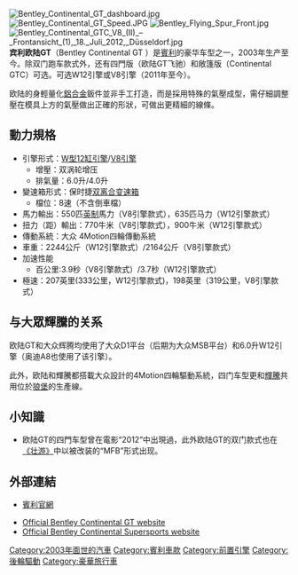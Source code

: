 {{Infobox Automobile
|name=賓利欧陆 GT
| image=[[File:The_new_Bentley_Continental_GT_(5546164893).jpg|250px]]
|manufacturer=[[賓利|賓利]]
|class=雙門/四门轎跑車
|assembly={{UK}}[[柴郡|柴郡]][[克魯|克魯]]
|body_style=兩門/四门（Flying Spur款式）  
| production     = 2003年至今
|layout=[[四輪驅動|四輪驅動]]/[[前置引擎|前置引擎]]
|similar=[[奧迪A8|奧迪A8]]<br>[[大众辉腾|大众辉腾]]<br>保时捷Panamera
| wheelbase      = 112.2 in (2851 mm)
| length         = 190.9 in (4850 mm)
| width          = 76.9 in (1954 mm)
| height         = 55.3 in (1405 mm)
| weight         = 2244 kg (4947 lb)
| engine         = 6.0升双涡轮增压W12引擎（2003年至今，可选）/4.0升双涡轮增压V8引擎（2011年至今，可选）
| rtrack         = 
| fuel_economy   = 
| fuel_capacity  =
| related        = 
| designer       = 
}}
[[File:Bentley_Continental_GT_dashboard.jpg|thumb]]
[[File:Bentley_Continental_GT_Speed.JPG|thumb]]
[[File:Bentley_Flying_Spur_Front.jpg|thumb]]
[[File:Bentley_Continental_GTC_V8_(II)_–_Frontansicht_(1),_18._Juli_2012,_Düsseldorf.jpg|thumb]]
'''宾利欧陆GT'''（Bentley Continental GT ）是[[賓利|賓利]]的豪华车型之一，2003年生产至今。除双门跑车款式外，还有四門版（欧陆GT飞驰）和敞篷版（Continental GTC）可选。可选W12引擎或V8引擎（2011年至今）。

欧陆的身輕量化[[鋁合金|鋁合金]]鈑件並非手工打造，而是採用特殊的氣壓成型，需仔細調整壓在模具上方的氣壓做出正確的形狀，可做出更精細的線條。

== 動力規格 ==
*引擎形式：[[W12发动机|W型12缸引擎]]/[[V8发动机|V8引擎]]
**增壓：双涡轮增压
**排氣量：6.0升/4.0升
*變速箱形式：保时捷[[雙離合變速箱|双离合变速箱]]
**檔位：8速（不含倒車檔）
*馬力輸出：550匹[[英制|英制]]馬力（V8引擎款式），635匹马力（W12引擎款式）
*扭力（距）輸出：770牛米（V8引擎款式），900牛米（W12引擎款式）
*傳動系統：大众 4Motion四輪傳動系統
*車重：2244公斤（W12引擎款式）/2164公斤（V8引擎款式）
*加速性能
**百公里:3.9秒（V8引擎款式）/3.7秒（W12引擎款式）
*極速：207英里(333公里，W12引擎款式)，198英里（319公里，V8引擎款式）

== 与大眾輝騰的关系 ==
欧陆GT和大众辉腾均使用了大众D1平台（后期为大众MSB平台）和6.0升W12引擎（奥迪A8也使用了该引擎）。

此外，欧陆和輝騰都搭載大众設計的4Motion四輪驅動系統，四门车型更和[[輝騰|輝騰]]共用位於[[狼堡|狼堡]]的生產線。

== 小知識 ==
*欧陆GT的四門车型曾在電影“2012”中出現過，此外欧陆GT的双门款式也在[[壮游_(电视剧)|《壮游》]]中以被改装的“MFB”形式出现。

== 外部連結 ==
* [http://www.bentleymotors.co.uk 賓利官網] {{Wayback|url=http://www.bentleymotors.co.uk/ |date=20141218141711 }}
{{commons category|Bentley Continental GT}}
*[http://www.ContinentalGT.com Official Bentley Continental GT website] {{Wayback|url=http://www.continentalgt.com/ |date=20161219184616 }}
*[http://www.Supersports.BentleyMotors.com Official Bentley Continental Supersports website] {{Wayback|url=http://www.supersports.bentleymotors.com/ |date=20120425061732 }}
{{宾利}}
[[Category:2003年面世的汽車|Category:2003年面世的汽車]]
[[Category:賓利車款|Category:賓利車款]]
[[Category:前置引擎|Category:前置引擎]]
[[Category:後輪驅動|Category:後輪驅動]]
[[Category:豪華旅行車|Category:豪華旅行車]]